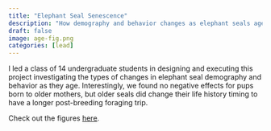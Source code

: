 ```yaml
---
title: "Elephant Seal Senescence"
description: "How demography and behavior changes as elephant seals age."
draft: false 
image: age-fig.png
categories: [lead]
---
```


I led a class of 14 undergraduate students in designing and executing this project investigating the types of changes in elephant seal demography and behavior as they age. Interestingly, we found no negative effects for pups born to older mothers, but older seals did change their life history timing to have a longer post-breeding foraging trip.

Check out the figures [here](https://allisonpayne.github.io/sealaging/paperv3.html).
